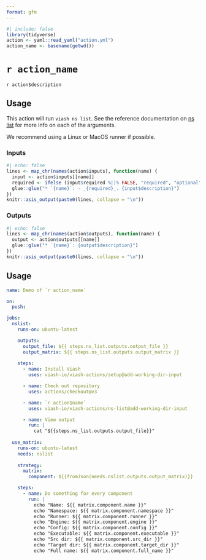```yaml
---
format: gfm
---
```


```r
#| include: false
library(tidyverse)
action <- yaml::read_yaml("action.yml")
action_name <- basename(getwd())
```

# `r action_name`

<!--
DO NOT EDIT THIS FILE MANUALLY!
This README was generated by running `make`
-->

`r action$description`

## Usage

This action will run `viash ns list`. See the reference documentation on [ns list](https://viash.io/reference/viash/ns.html) for more info on each of the arguments.

We recommend using a Linux or MacOS runner if possible.

### Inputs

```r
#| echo: false
lines <- map_chr(names(action$inputs), function(name) {
  input <- action$inputs[[name]]
  required <- ifelse (input$required %||% FALSE, "required", "optional")
  glue::glue("* `{name}`: - _{required}_. {input$description}")
})
knitr::asis_output(paste0(lines, collapse = "\n"))
```

### Outputs

```r
#| echo: false
lines <- map_chr(names(action$outputs), function(name) {
  output <- action$outputs[[name]]
  glue::glue("* `{name}`: {output$description}")
})
knitr::asis_output(paste0(lines, collapse = "\n"))
```

## Usage

```yaml
name: Demo of `r action_name`

on:
  push:

jobs:
  nslist:
    runs-on: ubuntu-latest

    outputs:
      output_file: ${{ steps.ns_list.outputs.output_file }}
      output_matrix: ${{ steps.ns_list.outputs.output_matrix }}
    
    steps:
      - name: Install Viash
        uses: viash-io/viash-actions/setup@add-working-dir-input

      - name: Check out repository
        uses: actions/checkout@v3

      - name: `r action$name`
        uses: viash-io/viash-actions/ns-list@add-working-dir-input

      - name: View output
        run: |
          cat "${{steps.ns_list.outputs.output_file}}"
  
  use_matrix:
    runs-on: ubuntu-latest
    needs: nslist
    
    strategy:
      matrix:
        component: ${{fromJson(needs.nslist.outputs.output_matrix)}}

    steps:
      - name: Do something for every component
        run: |
          echo "Name: ${{ matrix.component.name }}"
          echo "Namespace: ${{ matrix.component.namespace }}"
          echo "Runner: ${{ matrix.component.runner }}"
          echo "Engine: ${{ matrix.component.engine }}"
          echo "Config: ${{ matrix.component.config }}"
          echo "Executable: ${{ matrix.component.executable }}"
          echo "Src dir: ${{ matrix.component.src_dir }}"
          echo "Target dir: ${{ matrix.component.target_dir }}"
          echo "Full name: ${{ matrix.component.full_name }}"
```
